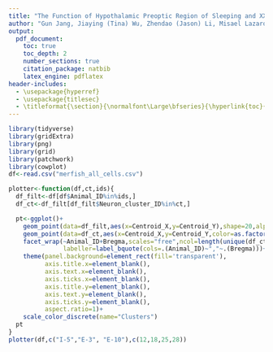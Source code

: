 ```yaml
---
title: "The Function of Hypothalamic Preoptic Region of Sleeping and XX Behaviors in Mouse"
author: "Gun Jang, Jiaying (Tina) Wu, Zhendao (Jason) Li, Misael Lazaro Trigo"
output:
  pdf_document:
    toc: true
    toc_depth: 2
    number_sections: true
    citation_package: natbib
    latex_engine: pdflatex
header-includes:
  - \usepackage{hyperref}
  - \usepackage{titlesec}
  - \titleformat{\section}{\normalfont\Large\bfseries}{\hyperlink{toc}{\thesection}}{1em}{}
---
```


```r
library(tidyverse)
library(gridExtra)
library(png)
library(grid)
library(patchwork)
library(cowplot)
df<-read.csv("merfish_all_cells.csv")
```

```r
plotter<-function(df,ct,ids){
  df_filt<-df[df$Animal_ID%in%ids,]
  df_ct<-df_filt[df_filt$Neuron_cluster_ID%in%ct,]

  pt<-ggplot()+
    geom_point(data=df_filt,aes(x=Centroid_X,y=Centroid_Y),shape=20,alpha=.05)+
    geom_point(data=df_ct,aes(x=Centroid_X,y=Centroid_Y,color=as.factor(Neuron_cluster_ID)),shape=16)+
    facet_wrap(~Animal_ID+Bregma,scales="free",ncol=length(unique(df_ct$Bregma)),
               labeller=label_bquote(cols=.(Animal_ID)~","~.(Bregma)))+
    theme(panel.background=element_rect(fill='transparent'),
          axis.title.x=element_blank(),
          axis.text.x=element_blank(),
          axis.ticks.x=element_blank(),
          axis.title.y=element_blank(),
          axis.text.y=element_blank(),
          axis.ticks.y=element_blank(),
          aspect.ratio=1)+
    scale_color_discrete(name="Clusters")
  pt
}
plotter(df,c("I-5","E-3", "E-10"),c(12,18,25,28))
```




